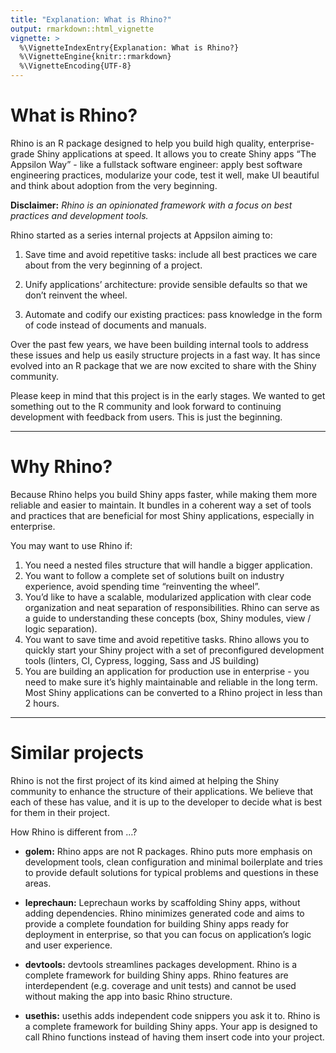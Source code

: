 ```yaml
---
title: "Explanation: What is Rhino?"
output: rmarkdown::html_vignette
vignette: >
  %\VignetteIndexEntry{Explanation: What is Rhino?}
  %\VignetteEngine{knitr::rmarkdown}
  %\VignetteEncoding{UTF-8}
---
```


# What is Rhino?

Rhino is an R package designed to help you build high quality, enterprise-grade Shiny applications at speed. It allows you to create Shiny apps "The Appsilon Way" - like a fullstack software engineer: apply best software engineering practices, modularize your code, test it well, make UI beautiful and think about adoption from the very beginning.

**Disclaimer:** *Rhino is an opinionated framework with a focus on best practices and development tools.*

Rhino started as a series internal projects at Appsilon aiming to:

1.  Save time and avoid repetitive tasks: include all best practices we care about from the very beginning of a project.

2.  Unify applications' architecture: provide sensible defaults so that we don't reinvent the wheel.

3.  Automate and codify our existing practices: pass knowledge in the form of code instead of documents and manuals.

Over the past few years, we have been building internal tools to address these issues and help us easily structure projects in a fast way. It has since evolved into an R package that we are now excited to share with the Shiny community.

Please keep in mind that this project is in the early stages. We wanted to get something out to the R community and look forward to continuing development with feedback from users. This is just the beginning.

------------------------------------------------------------------------

# Why Rhino?

Because Rhino helps you build Shiny apps faster, while making them more reliable and easier to maintain. It bundles in a coherent way a set of tools and practices that are beneficial for most Shiny applications, especially in enterprise.

You may want to use Rhino if:

1.  You need a nested files structure that will handle a bigger application.
2.  You want to follow a complete set of solutions built on industry experience, avoid spending time "reinventing the wheel".
3.  You'd like to have a scalable, modularized application with clear code organization and neat separation of responsibilities. Rhino can serve as a guide to understanding these concepts (box, Shiny modules, view / logic separation).
4.  You want to save time and avoid repetitive tasks. Rhino allows you to quickly start your Shiny project with a set of preconfigured development tools (linters, CI, Cypress, logging, Sass and JS building)
5.  You are building an application for production use in enterprise - you need to make sure it's highly maintainable and reliable in the long term. Most Shiny applications can be converted to a Rhino project in less than 2 hours.

------------------------------------------------------------------------

# Similar projects

Rhino is not the first project of its kind aimed at helping the Shiny community to enhance the structure of their applications. We believe that each of these has value, and it is up to the developer to decide what is best for them in their project. <!-- Rhino does not attempt to replace Golem - we believe both have perfect use cases.  -->

How Rhino is different from ...?

-   **golem:** Rhino apps are not R packages. Rhino puts more emphasis on development tools, clean configuration and minimal boilerplate and tries to provide default solutions for typical problems and questions in these areas.

-   **leprechaun:** Leprechaun works by scaffolding Shiny apps, without adding dependencies. Rhino minimizes generated code and aims to provide a complete foundation for building Shiny apps ready for deployment in enterprise, so that you can focus on application's logic and user experience.

-   **devtools:** devtools streamlines packages development. Rhino is a complete framework for building Shiny apps. Rhino features are interdependent (e.g. coverage and unit tests) and cannot be used without making the app into basic Rhino structure.

-   **usethis:** usethis adds independent code snippers you ask it to. Rhino is a complete framework for building Shiny apps. Your app is designed to call Rhino functions instead of having them insert code into your project.
